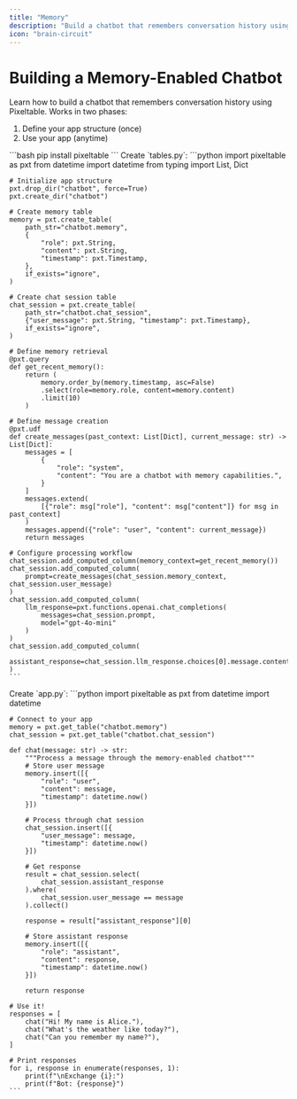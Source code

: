 ```yaml
---
title: "Memory"
description: "Build a chatbot that remembers conversation history using Pixeltable"
icon: "brain-circuit"
---
```


# Building a Memory-Enabled Chatbot

Learn how to build a chatbot that remembers conversation history using Pixeltable. Works in two phases:
1. Define your app structure (once)
2. Use your app (anytime)

<Steps>
  <Step title="Install Dependencies">
    ```bash
    pip install pixeltable
    ```
  </Step>

  <Step title="Define Your Backend Tables" icon="table">
    Create `tables.py`:
    ```python
    import pixeltable as pxt
    from datetime import datetime
    from typing import List, Dict

    # Initialize app structure
    pxt.drop_dir("chatbot", force=True)
    pxt.create_dir("chatbot")

    # Create memory table
    memory = pxt.create_table(
        path_str="chatbot.memory",
        {
            "role": pxt.String,
            "content": pxt.String,
            "timestamp": pxt.Timestamp,
        },
        if_exists="ignore",
    )

    # Create chat session table
    chat_session = pxt.create_table(
        path_str="chatbot.chat_session",
        {"user_message": pxt.String, "timestamp": pxt.Timestamp},
        if_exists="ignore",
    )

    # Define memory retrieval
    @pxt.query
    def get_recent_memory():
        return (
            memory.order_by(memory.timestamp, asc=False)
            .select(role=memory.role, content=memory.content)
            .limit(10)
        )

    # Define message creation
    @pxt.udf
    def create_messages(past_context: List[Dict], current_message: str) -> List[Dict]:
        messages = [
            {
                "role": "system",
                "content": "You are a chatbot with memory capabilities.",
            }
        ]
        messages.extend(
            [{"role": msg["role"], "content": msg["content"]} for msg in past_context]
        )
        messages.append({"role": "user", "content": current_message})
        return messages

    # Configure processing workflow
    chat_session.add_computed_column(memory_context=get_recent_memory())
    chat_session.add_computed_column(
        prompt=create_messages(chat_session.memory_context, chat_session.user_message)
    )
    chat_session.add_computed_column(
        llm_response=pxt.functions.openai.chat_completions(
            messages=chat_session.prompt,
            model="gpt-4o-mini"
        )
    )
    chat_session.add_computed_column(
        assistant_response=chat_session.llm_response.choices[0].message.content
    )
    ```
  </Step>

  <Step title="Use Your App" icon="play">
    Create `app.py`:
    ```python
    import pixeltable as pxt
    from datetime import datetime

    # Connect to your app
    memory = pxt.get_table("chatbot.memory")
    chat_session = pxt.get_table("chatbot.chat_session")

    def chat(message: str) -> str:
        """Process a message through the memory-enabled chatbot"""
        # Store user message
        memory.insert([{
            "role": "user",
            "content": message,
            "timestamp": datetime.now()
        }])

        # Process through chat session
        chat_session.insert([{
            "user_message": message,
            "timestamp": datetime.now()
        }])

        # Get response
        result = chat_session.select(
            chat_session.assistant_response
        ).where(
            chat_session.user_message == message
        ).collect()
        
        response = result["assistant_response"][0]

        # Store assistant response
        memory.insert([{
            "role": "assistant",
            "content": response,
            "timestamp": datetime.now()
        }])

        return response

    # Use it!
    responses = [
        chat("Hi! My name is Alice."),
        chat("What's the weather like today?"),
        chat("Can you remember my name?"),
    ]

    # Print responses
    for i, response in enumerate(responses, 1):
        print(f"\nExchange {i}:")
        print(f"Bot: {response}")
    ```
  </Step>
</Steps>
